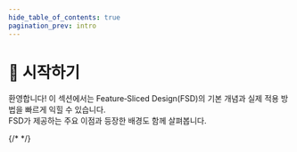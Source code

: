 ```yaml
---
hide_table_of_contents: true
pagination_prev: intro
---
```



# 🚀 시작하기

<p class="summary">
환영합니다! 이 섹션에서는 Feature‑Sliced Design(FSD)의 기본 개념과 실제 적용 방법을 빠르게 익힐 수 있습니다.<br/>
FSD가 제공하는 주요 이점과 등장한 배경도 함께 살펴봅니다.
</p>

<NavCard
    title="개요"
    description="FSD의 개념·구성·활용법을 한눈에 살펴봅니다."
    to="/docs/get-started/overview"
    Icon={RocketOutlined}
/>
<NavCard
    title="튜토리얼"
    description="단계별 실습으로 FSD를 직접 적용해 봅니다."
    to="/docs/get-started/tutorial"
    Icon={PlaySquareOutlined}
/>
<NavCard
    title="FAQ"
    description="자주 묻는 질문으로 궁금증을 해결합니다."
    to="/docs/get-started/faq"
    Icon={QuestionCircleOutlined}
/>

{/* <NavCard
    title="Decomposition cheatsheet"
    description="A memo on the decomposition of logic with examples and criteria"
    to="/docs/get-started/cheatsheet"
    Icon={BuildOutlined}
/> */}
